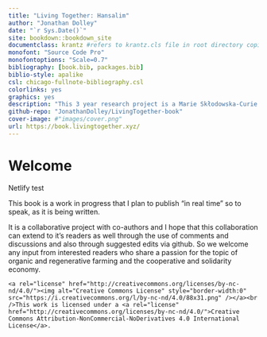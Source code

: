 ```yaml
--- 
title: "Living Together: Hansalim"
author: "Jonathan Dolley"
date: "`r Sys.Date()`"
site: bookdown::bookdown_site
documentclass: krantz #refers to krantz.cls file in root directory copied from Robinlovelace/geocompr
monofont: "Source Code Pro"
monofontoptions: "Scale=0.7"
bibliography: [book.bib, packages.bib]
biblio-style: apalike
csl: chicago-fullnote-bibliography.csl
colorlinks: yes
graphics: yes
description: "This 3 year research project is a Marie Skłodowska-Curie Action - Global Fellowship led by Dr Jonathan Dolley and supervised by the Science Policy Research Unit (SPRU, University of Sussex Business School, UK) and the Mosim and Salim Research Institute (South Korea). Through this project I am investigating the story of the Korean cooperative, Hansalim, which grew from a small rice market on the outskirts of Seoul in 1986 to become one of the worlds largest organic food cooperatives with 750,000 members and producers. I want to find out what lessons their experience holds for other cooperative groups and movements in the UK and EU as we strive to transform our food systems away from industrialized models towards a fairer and more sustainable future. Hence the title of the fellowship: 'Hansalim as a model for solidarity pathways towards sustainable food systems'. This book is to be the main output from my research."
github-repo: "JonathanDolley/LivingTogether-book"
cover-image: #"images/cover.png"
url: https://book.livingtogether.xyz/
---
```


# Welcome {-}

Netlify test

This book is a work in progress that I plan to publish "in real time" so to speak, as it is being written.

It is a collaborative project with co-authors and I hope that this collaboration can extend to it's readers as well through the use of comments and discussions and also through suggested edits via github. So we welcome any input from interested readers who share a passion for the topic of organic and regenerative farming and the cooperative and solidarity economy.

```asis
<a rel="license" href="http://creativecommons.org/licenses/by-nc-nd/4.0/"><img alt="Creative Commons License" style="border-width:0" src="https://i.creativecommons.org/l/by-nc-nd/4.0/88x31.png" /></a><br />This work is licensed under a <a rel="license" href="http://creativecommons.org/licenses/by-nc-nd/4.0/">Creative Commons Attribution-NonCommercial-NoDerivatives 4.0 International License</a>.
```
